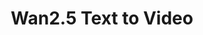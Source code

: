 ---
title: "Wan2.5 Text to Video"
openapi: './wan2.5-text-to-video.json POST /v1/videos/generations'
---